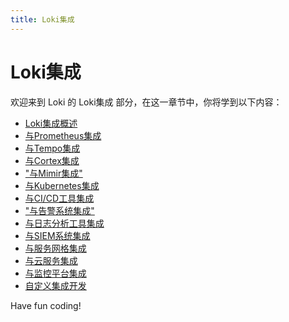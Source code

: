 ```yaml
---
title: Loki集成
---
```


# Loki集成

欢迎来到 Loki 的 Loki集成 部分，在这一章节中，你将学到以下内容：

- [Loki集成概述](./0-loki-integration-overview.mdx)
- [与Prometheus集成](./1-integration-with-prometheus.mdx)
- [与Tempo集成](./2-integration-with-tempo.mdx)
- [与Cortex集成](./3-integration-with-cortex.mdx)
- ["与Mimir集成"](./4-integration-with-mimir.mdx)
- [与Kubernetes集成](./5-integration-with-kubernetes.mdx)
- [与CI/CD工具集成](./6-integration-with-cicd-tool.mdx)
- ["与告警系统集成"](./7-integration-with-alarm-systems.mdx)
- [与日志分析工具集成](./8-integration-with-log-analysis-tools.mdx)
- [与SIEM系统集成](./9-integration-with-siem-system.mdx)
- [与服务网格集成](./10-integration-with-service-mesh.mdx)
- [与云服务集成](./11-integration-with-cloud-services.mdx)
- [与监控平台集成](./12-integration-with-monitoring-platforms.mdx)
- [自定义集成开发](./13-custom-integration-development.mdx)

Have fun coding!